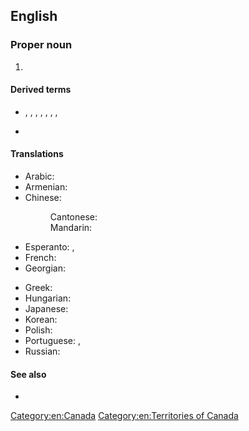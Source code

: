 ==English==
{{wikipedia|Yukon}}

===Proper noun===
{{en-proper noun|head=[[Yukon]] [[territory|Territory]]}}

# {{synonym of|Yukon|lang=en}}

====Derived terms====
* {{l|en|Yu}}, {{l|en|Yu.}}, {{l|en|Yk}}, {{l|en|Yk.}}, {{l|en|YK}}, {{l|en|YT}}, {{l|en|Y.T.}}, {{l|en|Y. T.}} {{qualifier|abbreviation}}
* {{l|en|Yukoner}}

====Translations====
{{trans-top|territory in northern Canada which has Whitehorse as its capital}}
* Arabic: {{t|ar|يُوكُون|m}}
* Armenian: {{t|hy|Յուկոն|sc=Armn}}
* Chinese:
*: Cantonese: {{t|yue|育空|tr=juk6 hung1|sc=Hani}}
*: Mandarin: {{t+|cmn|育空|tr=Yùkōng|sc=Hani}}
* Esperanto: {{t|eo|Jukonio}}, {{t|eo|Jukon-teritorio}}
* French: {{t+|fr|Yukon|m}}
* Georgian: {{t|ka|იუკონი|tr=iukoni|sc=Geor}}
{{trans-mid}}
* Greek: {{t|el|Γιούκον|n}}
* Hungarian: {{t+|hu|Yukon}}
* Japanese: {{t|ja|ユーコン|tr=Yūkon|sc=Jpan}}
* Korean: {{t|ko|유콘|tr=Yukon|sc=Kore}}
* Polish: {{t+|pl|Jukon|m}}
* Portuguese: {{t|pt|Território de Yukon|m}}, {{t|pt|Yukon|m}}
* Russian: {{t+|ru|Ю́кон|m}}
{{trans-bottom}}

====See also====
* {{l|en|Appendix:Place names in Yukon Territory}}

[[Category:en:Canada]]
[[Category:en:Territories of Canada]]
